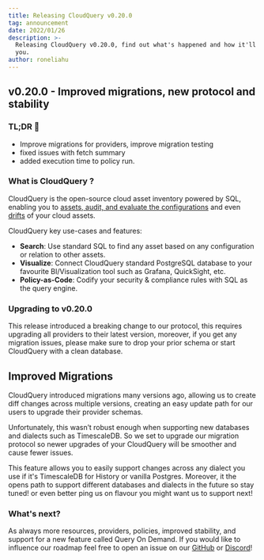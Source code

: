 ```yaml
---
title: Releasing CloudQuery v0.20.0
tag: announcement
date: 2022/01/26
description: >-
  Releasing CloudQuery v0.20.0, find out what's happened and how it'll effect
  you.
author: roneliahu
---
```



<BlogHeader/>

## v0.20.0 - Improved migrations, new protocol and stability

### TL;DR 📕

- Improve migrations for providers, improve migration testing
- fixed issues with fetch summary
- added execution time to policy run.

### What is CloudQuery ?

CloudQuery is the open-source cloud asset inventory powered by SQL, enabling you to [assets, audit, and evaluate the configurations](https://hub.cloudquery.io/addons/transformation) and even [drifts](https://www.cloudquery.io/blog/announcing-cloudquery-terraform-drift-detection) of your cloud assets.

CloudQuery key use-cases and features:

- **Search**: Use standard SQL to find any asset based on any configuration or relation to other assets.
- **Visualize**: Connect CloudQuery standard PostgreSQL database to your favourite BI/Visualization tool such as Grafana, QuickSight, etc.
- **Policy-as-Code**: Codify your security & compliance rules with SQL as the query engine.

### Upgrading to v0.20.0

This release introduced a breaking change to our protocol, this requires upgrading all providers to their latest version, moreover, if you get any migration issues, please make sure to drop your prior schema or start CloudQuery with a clean database.

## Improved Migrations

CloudQuery introduced migrations many versions ago, allowing us to create diff changes across multiple versions, creating an easy update path for our users to upgrade their provider schemas.

Unfortunately, this wasn’t robust enough when supporting new databases and dialects such as TimescaleDB. So we set to upgrade our migration protocol so newer upgrades of your CloudQuery will be smoother and cause fewer issues.

This feature allows you to easily support changes across any dialect you use if it's TimescaleDB for History or vanilla Postgres. Moreover, it the opens path to support different databases and dialects in the future so stay tuned! or even better ping us on flavour you might want us to support next!

### What's next?

As always more resources, providers, policies, improved stability, and support for a new feature called Query On Demand. If you would like to influence our roadmap feel free to open an issue on our [GitHub](https://github.com/cloudquery/cloudquery) or [Discord](https://www.cloudquery.io/discord)!
